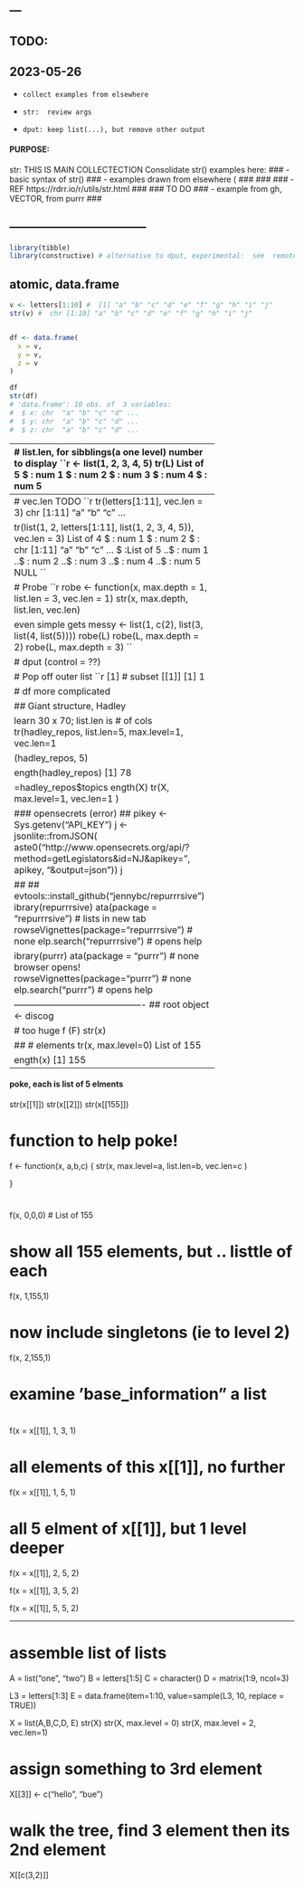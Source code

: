 ---
---
##  TODO: 
##    2023-05-26
-     collect examples from elsewhere
-     str:  review args
-     dput: keep list(...), but remove other output

####	PURPOSE:
str:  THIS IS MAIN COLLECTECTION
Consolidate str() examples here:
###		-	basic syntax of str()
###		- examples drawn from elsewhere (
###
###
###		- REF https://rdrr.io/r/utils/str.html
###
###		TO DO
###		-	example from gh, VECTOR, from purrr
###

##		-----------------------------------
```r
library(tibble)
library(constructive) # alternative to dput, experimental:  see  remotes::install_github("cynkra/constructive")
```

##	atomic, data.frame

```r
v <- letters[1:10] #  [1] "a" "b" "c" "d" "e" "f" "g" "h" "i" "j"
str(v) #  chr [1:10] "a" "b" "c" "d" "e" "f" "g" "h" "i" "j"


df <- data.frame(
  x = v,
  y = v,
  z = v
)

df
str(df)
# 'data.frame':	10 obs. of  3 variables:
#  $ x: chr  "a" "b" "c" "d" ...
#  $ y: chr  "a" "b" "c" "d" ...
#  $ z: chr  "a" "b" "c" "d" ...
```
 -------------------------------------------------- 
##  list.len, for sibblings(a one level) number to display
```r
L <- list(1, 2, 3, 4, 5)
str(L)
# List of 5
#  $ : num 1
#  $ : num 2
#  $ : num 3
#  $ : num 4
#  $ : num 5

str(L, list.len = 2)
#  $ : num 1
# List of 5
#  $ : num 2
#   [list output truncated]
```
 -------------------------------------------------- 
##  vec.len TODO
```r
str(letters[1:11], vec.len = 3)
#  chr [1:11] "a" "b" "c" ...

str(list(1, 2, letters[1:11], list(1, 2, 3, 4, 5)), vec.len = 3)
# List of 4
#  $ : num 1
#  $ : num 2
#  $ : chr [1:11] "a" "b" "c" ...
#  $ :List of 5
#   ..$ : num 1
#   ..$ : num 2
#   ..$ : num 3
#   ..$ : num 4
#   ..$ : num 5
# NULL
```

##  Probe
```r
probe <- function(x, max.depth = 1, list.len = 3, vec.len = 1) str(x, max.depth, list.len, vec.len)

#   even simple gets messy
L <- list(1, c(2), list(3, list(4, list(5))))
probe(L)
probe(L, max.depth = 2)
probe(L, max.depth = 3)
```

##  dput (control = ??)

##  Pop off outer list
```r
L[1] # subset
# [[1]]
# [1] 1
#
dput(L[1]) # get suppress line2 , 3?
# list(1)
# [[1]]
# [1] 1
#
#
#
## easier way to see effect of [[]]
dput(L[[1]], control = NULL) # remove line 2
# 1
# [1] 1
#
#
#
dput(as.data.frame(L[[1]]))
# structure(list(`L[[1]]` = 1), row.names = c(NA, -1L), class = "data.frame")
#   L[[1]]
# 1      1
dput(tibble(L[[1]]))
# structure(list(`L[[1]]` = 1), class = c("tbl_df", "tbl", "data.frame"
# ), row.names = c(NA, -1L))
# # A tibble: 1 × 1
#   `L[[1]]`
#      <dbl>
# 1        1
```




##	df more complicated



###	Giant structure, Hadley
{
hadley_repos <- jsonlite::fromJSON("https://api.github.com/users/hadley/repos")
hadley_repos


#	learn 30 x 70; list.len is # of cols
str(hadley_repos, 
		list.len=5,
		max.level=1, 
		vec.len=1      
)

f(hadley_repos, 5)

length(hadley_repos)
# [1] 78
#
str(hadley_repos, 
		list.len=78,
		max.level=1, 
		vec.len=0      
)

X=hadley_repos$topics
length(X)
str(X,
		max.level=1,
		vec.len=1
		)


#### opensecrets (error)
###
apikey  <- Sys.getenv("API_KEY")
nj  <- jsonlite::fromJSON( 
paste0("http://www.opensecrets.org/api/?method=getLegislators&id=NJ&apikey=", 
       apikey, "&output=json"))
nj


###
###
devtools::install_github("jennybc/repurrrsive")
library(repurrrsive)
data(package = "repurrrsive") # lists in new tab
browseVignettes(package="repurrrsive") # none
help.search("repurrrsive") # opens help

library(purrr)
data(package = "purrr") # none
# browser opens!
browseVignettes(package="purrr") # none
help.search("purrr") # opens help

#	-------------------------------------------
###	root object
x  <- discog

## too huge
if (F) str(x)

###	# elements
str(x, max.level=0)
# List of 155

length(x)
# [1] 155
#
#
-------------------------------------------
####	poke, each is list of 5 elments
str(x[[1]])
str(x[[2]])
str(x[[155]])


#	function to help poke!
f  <- function(x, a,b,c) {
	str(x, 
			max.level=a,
			list.len=b, 
			vec.len=c
	)

}

#	
f(x, 0,0,0)
# List of 155


#	show all 155 elements, but .. listtle of each
f(x, 1,155,1)


# now include singletons (ie to level 2)
f(x, 2,155,1)


# examine 'base_information"  a list
#
f(x = x[[1]], 1, 3, 1)

#	all elements of this x[[1]], no further
f(x = x[[1]], 1, 5, 1)


#	all 5 elment of x[[1]], but 1 level deeper
f(x = x[[1]], 2, 5, 2)


f(x = x[[1]], 3, 5, 2)

f(x = x[[1]], 5, 5, 2)

-------------------------------------------


#	assemble list of lists
A = list("one", "two")
B = letters[1:5]
C = character()
D = matrix(1:9, ncol=3)

L3 = letters[1:3]
E = data.frame(item=1:10, value=sample(L3, 10, replace = TRUE))

X = list(A,B,C,D, E)
str(X)
str(X, max.level = 0)
str(X, max.level = 2, vec.len=1)

# assign something to 3rd element
X[[3]]  <- c("hello", "bue")

#	walk the tree, find 3 element then its 2nd element
X[[c(3,2)]]


